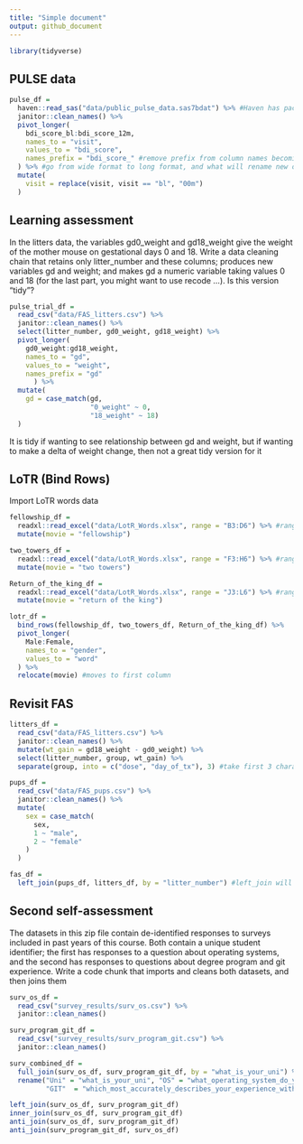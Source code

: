 ```yaml
---
title: "Simple document"
output: github_document
---
```


```r
library(tidyverse)
```

## PULSE data

```r
pulse_df =
  haven::read_sas("data/public_pulse_data.sas7bdat") %>% #Haven has package for reading in packages of alternative formats
  janitor::clean_names() %>%
  pivot_longer(
    bdi_score_bl:bdi_score_12m,
    names_to = "visit",
    values_to = "bdi_score",
    names_prefix = "bdi_score_" #remove prefix from column names becoming values
  ) %>% #go from wide format to long format, and what will rename new ones
  mutate(
    visit = replace(visit, visit == "bl", "00m")
  )

```


## Learning assessment

In the litters data, the variables gd0_weight and gd18_weight give the weight of the mother mouse on gestational days 0 and 18. Write a data cleaning chain that retains only litter_number and these columns; produces new variables gd and weight; and makes gd a numeric variable taking values 0 and 18 (for the last part, you might want to use recode …). Is this version “tidy”?

```r
pulse_trial_df =
  read_csv("data/FAS_litters.csv") %>%
  janitor::clean_names() %>%
  select(litter_number, gd0_weight, gd18_weight) %>%
  pivot_longer(
    gd0_weight:gd18_weight,
    names_to = "gd",
    values_to = "weight",
    names_prefix = "gd"
      ) %>%
  mutate(
    gd = case_match(gd, 
                    "0_weight" ~ 0,
                    "18_weight" ~ 18)
  )
```

It is tidy if wanting to see relationship between gd and weight, but if wanting to make a delta of weight change, then not a great tidy version for it


## LoTR (Bind Rows)

Import LoTR words data

```r
fellowship_df =
  readxl::read_excel("data/LotR_Words.xlsx", range = "B3:D6") %>% #range function is to tell which cells you want to read using Excel notation
  mutate(movie = "fellowship")

two_towers_df =
  readxl::read_excel("data/LotR_Words.xlsx", range = "F3:H6") %>% #range function is to tell which cells you want to read using Excel notation
  mutate(movie = "two towers")

Return_of_the_king_df =
  readxl::read_excel("data/LotR_Words.xlsx", range = "J3:L6") %>% #range function is to tell which cells you want to read using Excel notation
  mutate(movie = "return of the king")

lotr_df = 
  bind_rows(fellowship_df, two_towers_df, Return_of_the_king_df) %>%
  pivot_longer(
    Male:Female,
    names_to = "gender",
    values_to = "word"
  ) %>%
  relocate(movie) #moves to first column

```


## Revisit FAS

```r
litters_df =
  read_csv("data/FAS_litters.csv") %>%
  janitor::clean_names() %>%
  mutate(wt_gain = gd18_weight - gd0_weight) %>%
  select(litter_number, group, wt_gain) %>%
  separate(group, into = c("dose", "day_of_tx"), 3) #take first 3 characters

pups_df = 
  read_csv("data/FAS_pups.csv") %>%
  janitor::clean_names() %>%
  mutate(
    sex = case_match(
      sex,
      1 ~ "male",
      2 ~ "female"
    )
  )

fas_df = 
  left_join(pups_df, litters_df, by = "litter_number") #left_join will automatically look for columns of similiar name and join based on left if we don't give columns
```


## Second self-assessment

The datasets in this zip file contain de-identified responses to surveys included in past years of this course. Both contain a unique student identifier; the first has responses to a question about operating systems, and the second has responses to questions about degree program and git experience. Write a code chunk that imports and cleans both datasets, and then joins them

```r
surv_os_df =
  read_csv("survey_results/surv_os.csv") %>%
  janitor::clean_names()

surv_program_git_df = 
  read_csv("survey_results/surv_program_git.csv") %>%
  janitor::clean_names()

surv_combined_df =
  full_join(surv_os_df, surv_program_git_df, by = "what_is_your_uni") %>%
  rename("Uni" = "what_is_your_uni", "OS" = "what_operating_system_do_you_use","Degree" = "what_is_your_degree_program", 
         "GIT"  = "which_most_accurately_describes_your_experience_with_git") 

left_join(surv_os_df, surv_program_git_df)
inner_join(surv_os_df, surv_program_git_df)
anti_join(surv_os_df, surv_program_git_df)
anti_join(surv_program_git_df, surv_os_df)

```

